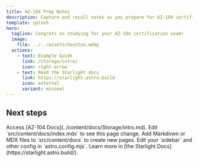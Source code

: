 ```yaml
---
title: AZ-104 Prep Notes
description: Capture and recall notes as you prepare for AZ-104 certification
template: splash
hero:
  tagline: Congrats on studying for your AZ-104 certification exam!
  image:
    file: ../../assets/houston.webp
  actions:
    - text: Example Guide
      link: /storage/intro/
      icon: right-arrow
    - text: Read the Starlight docs
      link: https://starlight.astro.build
      icon: external
      variant: minimal
---
```



## Next steps

<CardGrid>
	<Card title="AZ-104" icon="open-book">
		Access [AZ-104 Docs](../content/docs/Storage/intro.md).
	</Card>
	<Card title="Update content" icon="pencil">
		Edit `src/content/docs/index.mdx` to see this page change.
	</Card>
	<Card title="Add new content" icon="add-document">
		Add Markdown or MDX files to `src/content/docs` to create new pages.
	</Card>
	<Card title="Configure your site" icon="setting">
		Edit your `sidebar` and other config in `astro.config.mjs`.
	</Card>
	<Card title="Read the docs" icon="open-book">
		Learn more in [the Starlight Docs](https://starlight.astro.build/).
	</Card>
</CardGrid>
